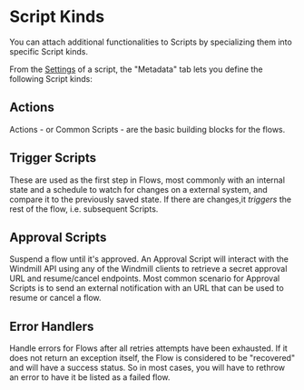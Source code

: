 
# Script Kinds

You can attach additional functionalities to Scripts by specializing them into
specific Script kinds.

From the [Settings](./settings.mdx) of a script, the "Metadata" tab lets you define the following Script kinds:

## Actions

Actions - or Common Scripts - are the basic building blocks for the flows.

<div class="grid grid-cols-2 gap-6 mb-4">
  <DocCard
		title="Scripts Quickstart"
		description="Start writing scripts in Python, TypeScript, Go, Bash and Sql."
		href="/docs/getting_started/scripts_quickstart"
	/>
  <DocCard
		title="Flows Quickstart"
		description="Learn how to build flows."
		href="/docs/getting_started/flows_quickstart"
	/>
</div>

## Trigger Scripts

These are used as the first step in Flows, most commonly with an internal
state and a schedule to watch for changes on a
external system, and compare it to the previously saved state. If there are
changes,it _triggers_ the rest of the flow, i.e. subsequent Scripts.

<div class="grid grid-cols-2 gap-6 mb-4">
  <DocCard
		title="Trigger Scripts"
		description="Triggers are special actions that run periodically given a schedule."
		href="/docs/flows/flow_trigger"
	/>
  <DocCard
		title="Scheduling"
		description="Windmill provides the same set of features as CRON, but with a user interface and control panels."
		href="/docs/core_concepts/scheduling"
	/>
</div>

## Approval Scripts

Suspend a flow until it's approved. An Approval Script will interact with the
Windmill API using any of the Windmill clients to retrieve a secret approval URL
and resume/cancel endpoints. Most common scenario for Approval Scripts is to
send an external notification with an URL that can be used to resume or cancel a
flow.

<div class="grid grid-cols-2 gap-6 mb-4">
  <DocCard
		title="Approval Steps in Flows"
		description="Flows can be suspended until resumed or cancelled event(s) are received."
		href="/docs/flows/flow_approval"
	/>
</div>

## Error Handlers

Handle errors for Flows after all retries attempts have been exhausted. If it
does not return an exception itself, the Flow is considered to be "recovered"
and will have a success status. So in most cases, you will have to rethrow an
error to have it be listed as a failed flow.

<div class="grid grid-cols-2 gap-6 mb-4">
  <DocCard
		title="Error Handler"
		description="The error handler is a special flow step that is executed when an error occurs in the flow."
		href="/docs/flows/flow_error_handler"
	/>
</div>